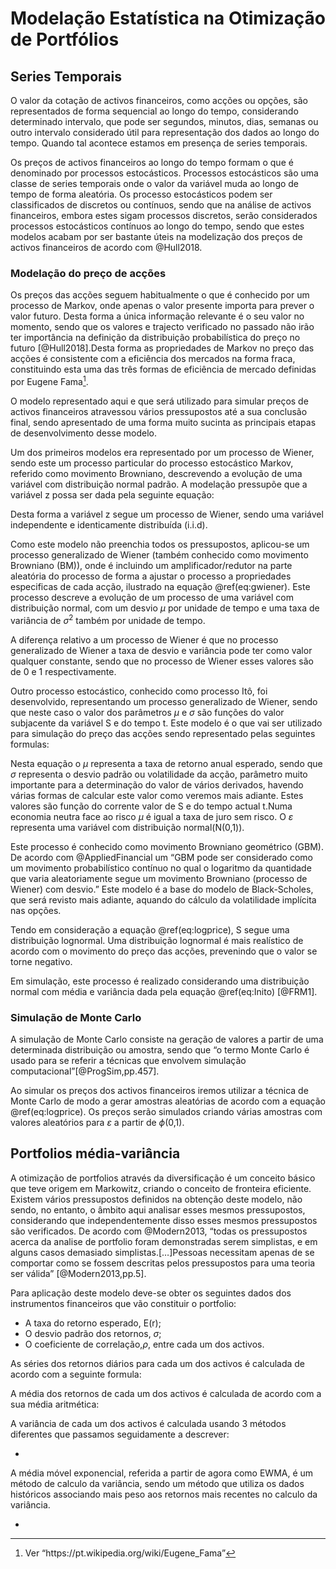 \begingroup
\titleformat{\chapter}[display]
{\normalfont\huge\bfseries\centering}{\chaptertitlename\ \thechapter}{20pt}{\Huge}
# Modelação Estatística na Otimização de Portfólios
\newpage

## Series Temporais

O valor da cotação de activos financeiros, como acções ou opções, são representados de forma sequencial ao longo do tempo, considerando determinado intervalo, que pode ser segundos, minutos, dias, semanas ou outro intervalo considerado útil para representação dos dados ao longo do tempo. Quando tal acontece estamos em presença de series temporais.

Os preços de activos financeiros ao longo do tempo formam o que é denominado por processos estocásticos. Processos estocásticos são uma classe de series temporais onde o valor da variável muda ao longo de tempo de forma aleatória. Os processo estocásticos podem ser classificados de discretos ou contínuos, sendo que na análise de activos financeiros, embora estes sigam processos discretos, serão considerados processos estocásticos contínuos ao longo do tempo, sendo que estes modelos acabam por ser bastante úteis na modelização dos preços de activos financeiros de acordo com @Hull2018.

### Modelação do preço de acções

Os preços das acções seguem habitualmente o que é conhecido por um processo de Markov, onde apenas o valor presente importa para prever o valor futuro. Desta forma a única informação relevante é o seu valor no momento, sendo que os valores e trajecto verificado no passado não irão ter importância na definição da distribuição probabilística do preço no futuro [@Hull2018].Desta forma as propriedades de Markov no preço das acções é consistente com a eficiência dos mercados na forma fraca, constituindo esta uma das três formas de eficiência de mercado definidas por Eugene Fama^[Ver "https://pt.wikipedia.org/wiki/Eugene_Fama"].

O modelo representado aqui e que será utilizado para simular preços de activos financeiros atravessou vários pressupostos até a sua conclusão final, sendo apresentado de uma forma muito sucinta as principais etapas de desenvolvimento desse modelo.

Um dos primeiros modelos era representado por um processo de Wiener, sendo este um processo particular do processo estocástico Markov, referido como movimento Browniano, descrevendo a evolução de uma variável com distribuição normal padrão. A modelação pressupõe que a variável z possa ser dada pela seguinte equação:

\begin{equation} 
  dz = \varepsilon \sqrt{dt}\qquad   \varepsilon \sim N(0,1);
  (\#eq:wiener)
\end{equation} 

Desta forma a variável z segue um processo de Wiener, sendo uma variável independente e identicamente distribuída (i.i.d). 

Como este modelo não preenchia todos os pressupostos, aplicou-se um processo generalizado de Wiener (também conhecido como movimento Browniano (BM)), onde é incluindo um amplificador/redutor na parte aleatória do processo de forma a ajustar o processo a propriedades especificas de cada acção, ilustrado na equação \@ref(eq:gwiener). Este processo descreve a evolução de um processo de uma variável com distribuição normal, com um desvio $\mu$ por unidade de tempo e uma taxa de variância de $\sigma^2$ também por unidade de tempo. 
 
\begin{equation} 
  \delta S = \mu\delta t +\sigma\varepsilon\sqrt{\delta t}\qquad\varepsilon \sim N(0,1);
  (\#eq:gwiener)
\end{equation} 

A diferença relativo a um processo de Wiener é que no processo generalizado de Wiener a taxa de desvio e variância pode ter como valor qualquer constante, sendo que no processo de Wiener esses valores são de 0 e 1 respectivamente.

Outro processo estocástico, conhecido como processo Itô, foi desenvolvido, representando um processo generalizado de Wiener, sendo que neste caso o valor dos parâmetros $\mu$ e $\sigma$ são funções do valor subjacente da variável S e do tempo t. Este modelo é o que vai ser utilizado para simulação do preço das acções sendo representado pelas seguintes formulas:

\begin{equation} 
  \frac{\delta S}{S} = \mu\delta t +\sigma\varepsilon\sqrt{\delta t}\qquad\varepsilon \sim N(0,1);
  (\#eq:ito)
\end{equation} 
\begin{equation} 
  In S_1 - InS_0 \approx\phi\Big[\Big(\mu-\frac{\sigma^2}{2}\Big)\delta t, \sigma\sqrt{\delta t}\Big]
  (\#eq:Inito)
\end{equation} 
\begin{equation} 
  S_1 =S_0 e^{\Big(\mu-\frac{\sigma^2}{2}\Big)\delta t + \sigma\varepsilon\sqrt{\delta t}}
  (\#eq:logprice)
\end{equation} 

Nesta equação o $\mu$ representa a taxa de retorno anual esperado, sendo que $\sigma$ representa o desvio padrão ou volatilidade da acção, parâmetro muito importante para a determinação do valor de vários derivados, havendo várias formas de calcular este valor como veremos mais adiante. Estes valores são função do corrente valor de S e do tempo actual t.Numa economia neutra face ao risco $\mu$ é igual a taxa de juro sem risco. O $\varepsilon$ representa uma variável com distribuição normal(N(0,1)). 

Este processo é conhecido como movimento Browniano geométrico (GBM). De acordo com @AppliedFinancial um "GBM pode ser considerado como um movimento probabilístico contínuo no qual o logaritmo da quantidade que varia aleatoriamente segue um movimento Browniano (processo de Wiener) com desvio." Este modelo é a base do modelo de Black-Scholes, que será revisto mais adiante, aquando do cálculo da volatilidade implícita nas opções.

Tendo em consideração a equação \@ref(eq:logprice), S segue uma distribuição lognormal. Uma distribuição lognormal é mais realístico de acordo com o movimento do preço das acções, prevenindo que o valor se torne negativo.

Em simulação, este processo é realizado considerando uma distribuição normal com média e variância dada pela equação \@ref(eq:Inito) [@FRM1].

### Simulação de Monte Carlo

A simulação de Monte Carlo consiste na geração de valores a partir de uma determinada distribuição ou amostra, sendo que "o termo Monte Carlo é usado para se referir a técnicas que envolvem simulação computacional"[@ProgSim,pp.457]. 

Ao simular os preços dos activos financeiros iremos utilizar a técnica de Monte Carlo de modo a gerar amostras aleatórias de acordo com a equação \@ref(eq:logprice). Os preços serão simulados criando várias amostras com valores aleatórios para $\varepsilon$ a partir de $\phi$(0,1).


## Portfolios média-variância
A otimização de portfolios através da diversificação é um conceito básico que teve origem em Markowitz, criando o conceito de fronteira eficiente. Existem vários pressupostos definidos na obtenção deste modelo, não sendo, no entanto, o âmbito aqui analisar esses mesmos pressupostos, considerando que independentemente disso esses mesmos pressupostos são verificados. De acordo com @Modern2013, “todas os pressupostos acerca da analise de portfolio foram demonstradas serem simplistas, e em alguns casos demasiado simplistas.[...]Pessoas necessitam apenas de se comportar como se fossem descritas pelos pressupostos para uma teoria ser válida” [@Modern2013,pp.5]. 

Para aplicação deste modelo deve-se obter os seguintes dados dos instrumentos financeiros que vão constituir o portfolio:

- A taxa do retorno esperado, E(r);
- O desvio padrão dos retornos, $\sigma$;
- O coeficiente de correlação,$\rho$, entre cada um dos activos.

As séries dos retornos diários para cada um dos activos é calculada de acordo com a seguinte formula:

\begin{equation} 
  R_i = ln\Big(\frac{V_f}{V_i}\Big)
  (\#eq:logRet)
\end{equation} 

A média dos retornos de cada um dos activos é calculada de acordo com a sua média aritmética:

\begin{equation} 
  \overline{R} = \frac{\displaystyle\sum_{i=1}^n R_i}{n}
  (\#eq:meanRet)
\end{equation} 

A variância de cada um dos activos é calculada usando 3 métodos diferentes que passamos seguidamente a descrever:

- \textbf{Média Móvel Exponencial (EWMA)}

A média móvel exponencial, referida a partir de agora como EWMA, é um método de calculo da variância, sendo um método que utiliza os dados históricos associando mais peso aos retornos mais recentes no calculo da variância.


- \textbf{Heteroscedasticidade condicional auto-regressiva generalizada (GARCH)}




